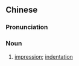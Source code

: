 {{also|压痕}}
==Chinese==
{{zh-forms|s=压痕}}

===Pronunciation===
{{zh-pron
|m=yāhén
|c=aat3 han4
|cat=n
}}

===Noun===
{{zh-noun}}

# [[impression]]; [[indentation]]